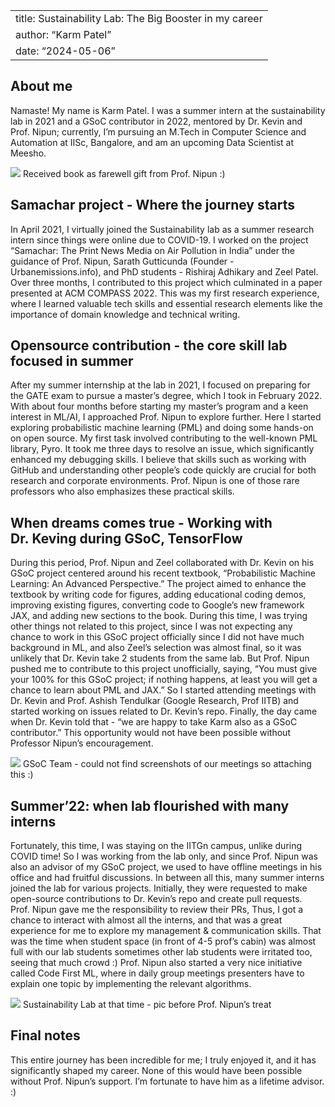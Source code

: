
---
title: Sustainability Lab: The Big Booster in my career 
author: "Karm Patel"
date: "2024-05-06"
---

## About me

Namaste! My name is Karm Patel. I was a summer intern at the sustainability lab in 2021 and a GSoC contributor in 2022, mentored by Dr. Kevin and Prof. Nipun; currently, I’m pursuing an M.Tech in Computer Science and Automation at IISc, Bangalore, and am an upcoming Data Scientist at Meesho. 

![](../images/experiences/karm-2.jpg)
Received book as farewell gift from Prof. Nipun :) 

## Samachar project - Where the journey starts
In April 2021, I virtually joined the Sustainability lab as a summer research intern since things were online due to COVID-19. I worked on the project “Samachar: The Print News Media on Air Pollution in India” under the guidance of Prof. Nipun, Sarath Gutticunda (Founder - Urbanemissions.info), and PhD students - Rishiraj Adhikary and Zeel Patel. Over three months, I contributed to this project which culminated in a paper presented at ACM COMPASS 2022. This was my first research experience, where I learned valuable tech skills and essential research elements like the importance of domain knowledge and technical writing.

## Opensource contribution - the core skill lab focused in summer 
After my summer internship at the lab in 2021, I focused on preparing for the GATE exam to pursue a master's degree, which I took in February 2022. With about four months before starting my master's program and a keen interest in ML/AI, I approached Prof. Nipun to explore further. Here I started exploring probabilistic machine learning (PML) and doing some hands-on on open source. My first task involved contributing to the well-known PML library, Pyro. It took me three days to resolve an issue, which significantly enhanced my debugging skills. I believe that skills such as working with GitHub and understanding other people’s code quickly are crucial for both research and corporate environments. Prof. Nipun is one of those rare professors who also emphasizes these practical skills.     


## When dreams comes true - Working with Dr. Keving during GSoC, TensorFlow
During this period, Prof. Nipun and Zeel collaborated with Dr. Kevin on his GSoC project centered around his recent textbook, "Probabilistic Machine Learning: An Advanced Perspective." The project aimed to enhance the textbook by writing code for figures, adding educational coding demos, improving existing figures, converting code to Google's new framework JAX, and adding new sections to the book. During this time, I was trying other things not related to this project, since I was not expecting any chance to work in this GSoC project officially since I did not have much background in ML, and also Zeel’s selection was almost final, so it was unlikely that Dr. Kevin take 2 students from the same lab. But Prof. Nipun pushed me to contribute to this project unofficially, saying,  “You must give your 100% for this GSoC project; if nothing happens, at least you will get a chance to learn about PML and JAX.” So I started attending meetings with Dr. Kevin and Prof. Ashish Tendulkar (Google Research, Prof IITB) and started working on issues related to Dr. Kevin’s repo. Finally, the day came when Dr. Kevin told that - “we are happy to take Karm also as a GSoC contributor.” This opportunity would not have been possible without Professor Nipun's encouragement. 

![](../images/experiences/karm-3.png)
GSoC Team - could not find screenshots of our meetings so attaching this :)


## Summer’22: when lab flourished with many interns 
Fortunately, this time, I was staying on the IITGn campus, unlike during COVID time! So I was working from the lab only, and since Prof. Nipun was also an advisor of my GSoC project, we used to have offline meetings in his office and had fruitful discussions. In between all this, many summer interns joined the lab for various projects. Initially, they were requested to make open-source contributions to Dr. Kevin’s repo and create pull requests. Prof. Nipun gave me the responsibility to review their PRs, Thus, I got a chance to interact with almost all the interns, and that was a great experience for me to explore my management & communication skills. That was the time when student space (in front of 4-5 prof’s cabin) was almost full with our lab students sometimes other lab students were irritated too, seeing that much crowd :) Prof. Nipun also started a very nice initiative called Code First ML, where in daily group meetings presenters have to explain one topic by implementing the relevant algorithms. 

![](../images/experiences/karm-1.jpg)
Sustainability Lab at that time - pic before Prof. Nipun's treat

## Final notes

This entire journey has been incredible for me; I truly enjoyed it, and it has significantly shaped my career. None of this would have been possible without Prof. Nipun's support. I'm fortunate to have him as a lifetime advisor. :)    

